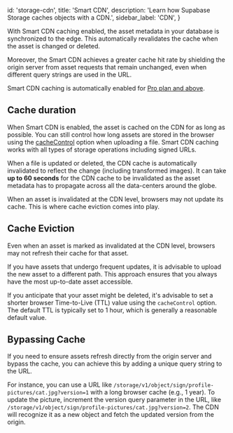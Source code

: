 
  id: 'storage-cdn',
  title: 'Smart CDN',
  description: 'Learn how Supabase Storage caches objects with a CDN.',
  sidebar_label: 'CDN',
}

With Smart CDN caching enabled, the asset metadata in your database is synchronized to the edge. This automatically revalidates the cache when the asset is changed or deleted.

Moreover, the Smart CDN achieves a greater cache hit rate by shielding the origin server from asset requests that remain unchanged, even when different query strings are used in the URL.

<Admonition type="note">

Smart CDN caching is automatically enabled for [Pro plan and above](https://supabase.com/pricing).

</Admonition>

## Cache duration

When Smart CDN is enabled, the asset is cached on the CDN for as long as possible. You can still control how long assets are stored in the browser using the [cacheControl](/docs/reference/javascript/storage-from-upload) option when uploading a file. Smart CDN caching works with all types of storage operations including signed URLs.

When a file is updated or deleted, the CDN cache is automatically invalidated to reflect the change (including transformed images). It can take **up to 60 seconds** for the CDN cache to be invalidated as the asset metadata has to propagate across all the data-centers around the globe.

When an asset is invalidated at the CDN level, browsers may not update its cache. This is where cache eviction comes into play.

## Cache Eviction

Even when an asset is marked as invalidated at the CDN level, browsers may not refresh their cache for that asset.

If you have assets that undergo frequent updates, it is advisable to upload the new asset to a different path. This approach ensures that you always have the most up-to-date asset accessible.

If you anticipate that your asset might be deleted, it's advisable to set a shorter browser Time-to-Live (TTL) value using the `cacheControl` option. The default TTL is typically set to 1 hour, which is generally a reasonable default value.

## Bypassing Cache

If you need to ensure assets refresh directly from the origin server and bypass the cache, you can achieve this by adding a unique query string to the URL.

For instance, you can use a URL like `/storage/v1/object/sign/profile-pictures/cat.jpg?version=1` with a long browser cache (e.g., 1 year). To update the picture, increment the version query parameter in the URL, like `/storage/v1/object/sign/profile-pictures/cat.jpg?version=2`. The CDN will recognize it as a new object and fetch the updated version from the origin.


